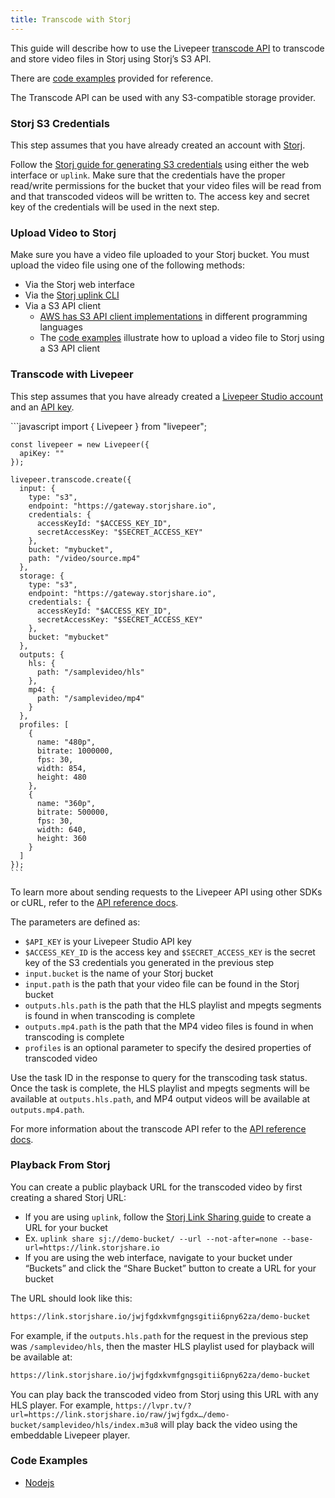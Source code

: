 ```yaml
---
title: Transcode with Storj
---
```


This guide will describe how to use the Livepeer
[transcode API](/api-reference/transcode/create) to transcode and store video
files in Storj using Storj’s S3 API.

There are [code examples](#code-examples) provided for reference.

<Info>
  The Transcode API can be used with any S3-compatible storage provider.
</Info>

### Storj S3 Credentials

This step assumes that you have already created an account with
[Storj](https://www.storj.io/).

Follow the
[Storj guide for generating S3 credentials](https://docs.storj.io/dcs/api-reference/s3-compatible-gateway#I7p7Q)
using either the web interface or `uplink`. Make sure that the credentials have
the proper read/write permissions for the bucket that your video files will be
read from and that transcoded videos will be written to. The access key and
secret key of the credentials will be used in the next step.

### Upload Video to Storj

Make sure you have a video file uploaded to your Storj bucket. You must upload
the video file using one of the following methods:

- Via the Storj web interface
- Via the [Storj uplink CLI](https://www.storj.io/integrations/uplink-cli)
- Via a S3 API client
  - [AWS has S3 API client implementations](https://aws.amazon.com/developer/tools/)
    in different programming languages
  - The [code examples](#code-examples) illustrate how to upload a video file to
    Storj using a S3 API client

### Transcode with Livepeer

This step assumes that you have already created a
[Livepeer Studio account](https://livepeer.studio/) and an
[API key](/api-reference/overview/authentication).

<Tabs>
  <Tab title="Node.js">
    ```javascript
    import { Livepeer } from "livepeer";

    const livepeer = new Livepeer({
      apiKey: ""
    });

    livepeer.transcode.create({
      input: {
        type: "s3",
        endpoint: "https://gateway.storjshare.io",
        credentials: {
          accessKeyId: "$ACCESS_KEY_ID",
          secretAccessKey: "$SECRET_ACCESS_KEY"
        },
        bucket: "mybucket",
        path: "/video/source.mp4"
      },
      storage: {
        type: "s3",
        endpoint: "https://gateway.storjshare.io",
        credentials: {
          accessKeyId: "$ACCESS_KEY_ID",
          secretAccessKey: "$SECRET_ACCESS_KEY"
        },
        bucket: "mybucket"
      },
      outputs: {
        hls: {
          path: "/samplevideo/hls"
        },
        mp4: {
          path: "/samplevideo/mp4"
        }
      },
      profiles: [
        {
          name: "480p",
          bitrate: 1000000,
          fps: 30,
          width: 854,
          height: 480
        },
        {
          name: "360p",
          bitrate: 500000,
          fps: 30,
          width: 640,
          height: 360
        }
      ]
    });
    ```

  </Tab>

</Tabs>

To learn more about sending requests to the Livepeer API using other SDKs or
cURL, refer to the [API reference docs](/api-reference/transcode/create).

The parameters are defined as:

- `$API_KEY` is your Livepeer Studio API key
- `$ACCESS_KEY_ID` is the access key and `$SECRET_ACCESS_KEY` is the secret key
  of the S3 credentials you generated in the previous step
- `input.bucket` is the name of your Storj bucket
- `input.path` is the path that your video file can be found in the Storj bucket
- `outputs.hls.path` is the path that the HLS playlist and mpegts segments is
  found in when transcoding is complete
- `outputs.mp4.path` is the path that the MP4 video files is found in when
  transcoding is complete
- `profiles` is an optional parameter to specify the desired properties of
  transcoded video

Use the task ID in the response to query for the transcoding task status. Once
the task is complete, the HLS playlist and mpegts segments will be available at
`outputs.hls.path`, and MP4 output videos will be available at
`outputs.mp4.path`.

For more information about the transcode API refer to the
[API reference docs](/api-reference/transcode/create).

### Playback From Storj

You can create a public playback URL for the transcoded video by first creating
a shared Storj URL:

- If you are using `uplink`, follow the
  [Storj Link Sharing guide](https://docs.storj.io/dcs/api-reference/uplink-cli/share-command/#f-jKX)
  to create a URL for your bucket
- Ex.
  `uplink share sj://demo-bucket/ --url --not-after=none --base-url=https://link.storjshare.io`
- If you are using the web interface, navigate to your bucket under “Buckets”
  and click the “Share Bucket” button to create a URL for your bucket

The URL should look like this:

```bash
https://link.storjshare.io/jwjfgdxkvmfgngsgitii6pny62za/demo-bucket
```

For example, if the `outputs.hls.path` for the request in the previous step was
`/samplevideo/hls`, then the master HLS playlist used for playback will be
available at:

```bash
https://link.storjshare.io/jwjfgdxkvmfgngsgitii6pny62za/demo-bucket
```

You can play back the transcoded video from Storj using this URL with any HLS
player. For example,
`https://lvpr.tv/?url=https://link.storjshare.io/raw/jwjfgdx…/demo-bucket/samplevideo/hls/index.m3u8`
will play back the video using the embeddable Livepeer player.

### Code Examples

- [Nodejs](https://github.com/livepeer/storj-livepeer-nodejs-example)
